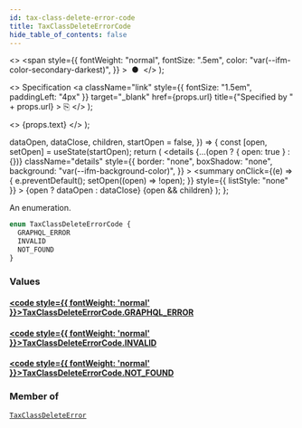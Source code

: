 ```yaml
---
id: tax-class-delete-error-code
title: TaxClassDeleteErrorCode
hide_table_of_contents: false
---
```


  <>
    <span
      style={{
        fontWeight: "normal",
        fontSize: ".5em",
        color: "var(--ifm-color-secondary-darkest)",
      }}
    >
      &nbsp;●&nbsp;
    </span>
  </>
);

  <>
    Specification
    <a
      className="link"
      style={{ fontSize: "1.5em", paddingLeft: "4px" }}
      target="\_blank"
      href={props.url}
      title={"Specified by " + props.url}
    >
      ⎘
    </a>
  </>
);

  <>
    <span className={props.class}>{props.text}</span>
  </>
);


  dataOpen,
  dataClose,
  children,
  startOpen = false,
}) => {
  const [open, setOpen] = useState(startOpen);
  return (
    <details
      {...(open ? { open: true } : {})}
      className="details"
      style={{
        border: "none",
        boxShadow: "none",
        background: "var(--ifm-background-color)",
      }}
    >
      <summary
        onClick={(e) => {
          e.preventDefault();
          setOpen((open) => !open);
        }}
        style={{ listStyle: "none" }}
      >
        {open ? dataOpen : dataClose}
      </summary>
      {open && children}
    </details>
  );
};

An enumeration.

```graphql
enum TaxClassDeleteErrorCode {
  GRAPHQL_ERROR
  INVALID
  NOT_FOUND
}
```

### Values

#### [<code style={{ fontWeight: 'normal' }}>TaxClassDeleteErrorCode.<b>GRAPHQL_ERROR</b></code>](#)

>

#### [<code style={{ fontWeight: 'normal' }}>TaxClassDeleteErrorCode.<b>INVALID</b></code>](#)

>

#### [<code style={{ fontWeight: 'normal' }}>TaxClassDeleteErrorCode.<b>NOT_FOUND</b></code>](#)

>

### Member of

[`TaxClassDeleteError`](../../../api-reference/taxes/objects/tax-class-delete-error) <Badge class="badge badge--secondary" text="object"/>
